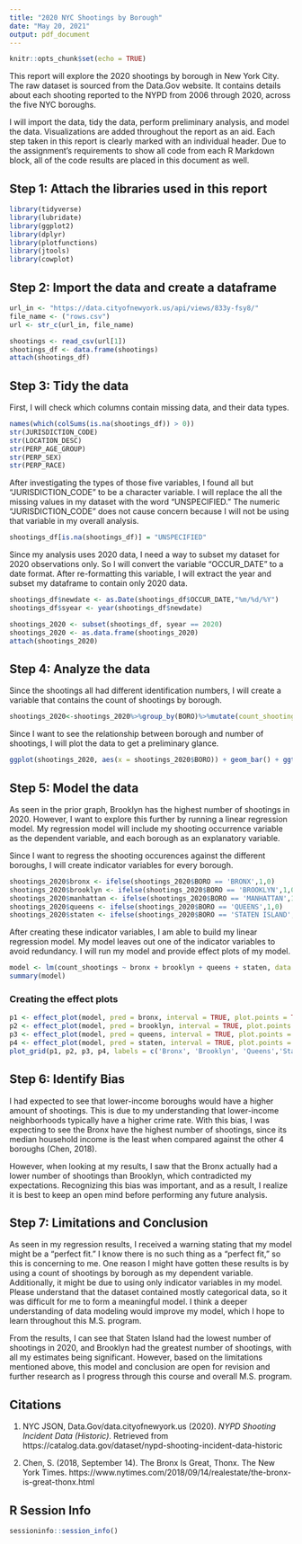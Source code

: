 ---
title: "2020 NYC Shootings by Borough"
date: "May 20, 2021"
output: pdf_document
---

```{r setup, include=FALSE}
knitr::opts_chunk$set(echo = TRUE)
```

This report will explore the 2020 shootings by borough in New York City. The raw dataset is sourced from the Data.Gov website. It contains details about each shooting reported to the NYPD from 2006 through 2020, across the five NYC boroughs.  

I will import the data, tidy the data, perform preliminary analysis, and model the data. Visualizations are added throughout the report as an aid. 
Each step taken in this report is clearly marked with an individual header. Due to the assignment's requirements to show all code from each R Markdown block, all of the code results are placed in this document as well.

## Step 1: Attach the libraries used in this report

```{r library statements, include = TRUE, echo = TRUE}
library(tidyverse)
library(lubridate)
library(ggplot2)
library(dplyr)
library(plotfunctions)
library(jtools)
library(cowplot)
```

## Step 2: Import the data and create a dataframe
```{r import data, Include=TRUE, echo=TRUE}
url_in <- "https://data.cityofnewyork.us/api/views/833y-fsy8/"
file_name <- ("rows.csv")
url <- str_c(url_in, file_name)

shootings <- read_csv(url[1])
shootings_df <- data.frame(shootings)
attach(shootings_df)
```

## Step 3: Tidy the data

First, I will check which columns contain missing data, and their data types. 
```{r missing values, include=TRUE, echo=TRUE}
names(which(colSums(is.na(shootings_df)) > 0))
str(JURISDICTION_CODE)
str(LOCATION_DESC)
str(PERP_AGE_GROUP)
str(PERP_SEX)
str(PERP_RACE)
```

After investigating the types of those five variables, I found all but "JURISDICTION_CODE" to be a character variable. I will replace the all the missing values in my dataset with the word "UNSPECIFIED." The numeric "JURISDICTION_CODE" does not cause concern because I will not be using that variable in my overall analysis.
```{r replace missing values, include=TRUE, echo=TRUE}
shootings_df[is.na(shootings_df)] = "UNSPECIFIED"
```


Since my analysis uses 2020 data, I need a way to subset my dataset for 2020 observations only. So I will convert the variable "OCCUR_DATE" to a date format. After re-formatting this variable, I will extract the year and subset my dataframe to contain only 2020 data.
```{r convert date, include=TRUE, echo=TRUE}
shootings_df$newdate <- as.Date(shootings_df$OCCUR_DATE,"%m/%d/%Y")
shootings_df$syear <- year(shootings_df$newdate)
```
```{r subset for 2020, include=TRUE, echo=TRUE}
shootings_2020 <- subset(shootings_df, syear == 2020)
shootings_2020 <- as.data.frame(shootings_2020)
attach(shootings_2020)
```


## Step 4: Analyze the data

Since the shootings all had different identification numbers, I will create a variable that contains the count of shootings by borough.
```{r indicate shooting, include=TRUE, echo=TRUE}
shootings_2020<-shootings_2020%>%group_by(BORO)%>%mutate(count_shootings=n())
```

Since I want to see the relationship between borough and number of shootings, I will plot the data to get a preliminary glance.
```{r plot, include=TRUE, echo = TRUE}
ggplot(shootings_2020, aes(x = shootings_2020$BORO)) + geom_bar() + ggtitle("Plot of 2020 Shootings by NYC Borough") + xlab("NYC Borough") + ylab("Count of Shootings")
```

## Step 5: Model the data

As seen in the prior graph, Brooklyn has the highest number of shootings in 2020. However, I want to explore this further by running a linear regression model.
My regression model will include my shooting occurrence variable as the dependent variable, and each borough as an explanatory variable.

Since I want to regress the shooting occurences against the different boroughs, I will create indicator variables for every borough.
```{r build indicator variables,include=TRUE, echo = TRUE}
shootings_2020$bronx <- ifelse(shootings_2020$BORO == 'BRONX',1,0)
shootings_2020$brooklyn <- ifelse(shootings_2020$BORO == 'BROOKLYN',1,0)
shootings_2020$manhattan <- ifelse(shootings_2020$BORO == 'MANHATTAN',1,0)
shootings_2020$queens <- ifelse(shootings_2020$BORO == 'QUEENS',1,0)
shootings_2020$staten <- ifelse(shootings_2020$BORO == 'STATEN ISLAND',1,0)
```

After creating these indicator variables, I am able to build my linear regression model. My model leaves out one of the indicator variables to avoid redundancy.
I will run my model and provide effect plots of my model.
```{r linear regression, include=TRUE, echo = TRUE}
model <- lm(count_shootings ~ bronx + brooklyn + queens + staten, data = shootings_2020)
summary(model)
```
### Creating the effect plots
```{r graph model, include=TRUE, echo = TRUE}
p1 <- effect_plot(model, pred = bronx, interval = TRUE, plot.points = TRUE)
p2 <- effect_plot(model, pred = brooklyn, interval = TRUE, plot.points = TRUE)
p3 <- effect_plot(model, pred = queens, interval = TRUE, plot.points = TRUE)
p4 <- effect_plot(model, pred = staten, interval = TRUE, plot.points = TRUE)
plot_grid(p1, p2, p3, p4, labels = c('Bronx', 'Brooklyn', 'Queens','Staten'), label_size = 5)
```

## Step 6: Identify Bias
I had expected to see that lower-income boroughs would have a higher amount of shootings. This is due to my understanding that lower-income neighborhoods typically have a higher crime rate. With this bias, I was expecting to see the Bronx have the highest number of shootings, since its median household income is the least when compared against the other 4 boroughs (Chen, 2018).

However, when looking at my results, I saw that the Bronx actually had a lower number of shootings than Brooklyn, which contradicted my expectations. Recognizing this bias was important, and as a result, I realize it is best to keep an open mind before performing any future analysis.

## Step 7: Limitations and Conclusion

As seen in my regression results, I received a warning stating that my model might be a "perfect fit." I know there is no such thing as a "perfect fit," so this is concerning to me. One reason I might have gotten these results is by using a count of shootings by borough as my dependent variable. Additionally, it might be due to using only indicator variables in my model. Please understand that the dataset contained mostly categorical data, so it was difficult for me to form a meaningful model. I think a deeper understanding of data modeling would improve my model, which I hope to learn throughout this M.S. program.

From the results, I can see that Staten Island had the lowest number of shootings in 2020, and Brooklyn had the greatest number of shootings, with all my estimates being significant. However, based on the limitations mentioned above, this model and conclusion are open for revision and further research as I progress through this course and overall M.S. program.


## Citations
1. NYC JSON, Data.Gov/data.cityofnewyork.us (2020). *NYPD Shooting Incident Data (Historic)*. Retrieved from https://catalog.data.gov/dataset/nypd-shooting-incident-data-historic

2. Chen, S. (2018, September 14). The Bronx Is Great, Thonx. The New York Times. https://www.nytimes.com/2018/09/14/realestate/the-bronx-is-great-thonx.html

## R Session Info
```{r session-info, include=TRUE, echo=TRUE, results='markup'}
sessioninfo::session_info()
```
